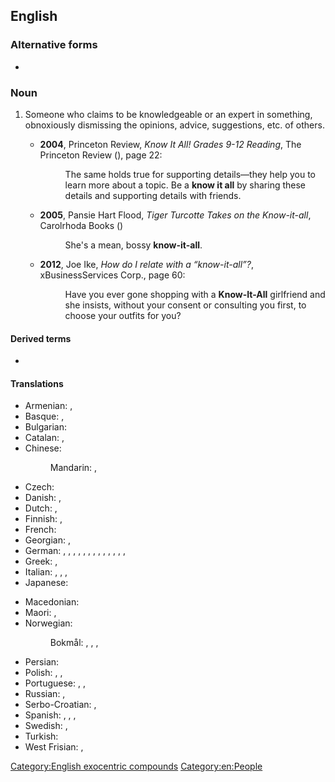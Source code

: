 ==English==

===Alternative forms===
* {{alter|en|know-all||UK|Ireland}}

===Noun===
{{en-noun|head=[[know]]-[[it]]-[[all]]}}

# {{lb|en|chiefly|US|pejorative}} Someone who claims to be knowledgeable or an expert in something, obnoxiously dismissing the opinions, advice, suggestions, etc. of others.
#: {{ux|en|We had it all figured out, but this '''know-it-all''' marched in with "the correct way of solving it", leaving our experiment in shambles.}}
#* '''2004''', Princeton Review, ''Know It All! Grades 9-12 Reading'', The Princeton Review ({{ISBN|9780375763748}}), page 22:
#*: The same holds true for supporting details—they help you to learn more about a  topic. Be a '''know it all''' by sharing these details and supporting details with friends.
#* '''2005''', Pansie Hart Flood, ''Tiger Turcotte Takes on the Know-it-all'', Carolrhoda Books ({{ISBN|9781575058146}})
#*: She&#39;s a mean, bossy '''know-it-all'''.
#* '''2012''', Joe Ike, ''How do I relate with a “know-it-all”?'', xBusinessServices Corp., page 60:
#*: Have you ever gone shopping with a '''Know-It-All''' girlfriend and she insists,  without your consent or consulting you first, to choose your outfits for you? 

====Derived terms====
* {{l|en|know-it-allery}}

====Translations====
{{trans-top|someone who obnoxiously claims to be knowledgeable on a subject}}
* Armenian: {{t+|hy|ամենագետ}}, {{t|hy|ամենագիտակ}}
* Basque: {{t+|eu|sasijakintsu}}, {{t|eu|sasijakitun}}
* Bulgarian: {{t|bg|всезнайко|m}}
* Catalan: {{t+|ca|setciències}}, {{t+|ca|mestretites}}
* Chinese:
*: Mandarin: {{t+|cmn|萬事通|sc=Hani}}, {{t+|cmn|万事通|tr=wànshìtōng|sc=Hani}}
* Czech: {{t|cs|vševěd|m}}
* Danish: {{t|da|klogeåge|c}}, {{t|da|besserwisser|c}}
* Dutch: {{t+|nl|betweter|m}}, {{t+|nl|wijsneus|m}}
* Finnish: {{t+|fi|kaikkitietävä}}, {{t+|fi|besserwisser}}
* French: {{t+|fr|je-sais-tout|m}}
* Georgian: {{t|ka|ჭკუის კოლოფი}}, {{t|ka|ყოვლისმცოდნე}}
* German: {{t+|de|Besserwisser|m}}, {{t+|de|Besserwisserin|f}}, {{t|de|Neunmalkluger|m}}, {{t|de|Neunmalkluge|f}}, {{t+|de|Rechthaber|m}}, {{t+|de|Rechthaberin|f}}, {{t+|de|Schulmeister|m}}, {{t|de|Schulmeisterin|f}}, {{t+|de|Klugscheißer|m}}, {{t+|de|Klugscheißerin|f}}, {{t+|de|Schlaumeier|m}}, {{t|de|Schlaumeierin|f}}, {{t|de|Schlauberger|m}}, {{t|de|Schlaubergerin|f}}
* Greek: {{t+|el|ξερόλας|m}}, {{t|el|ξερόλα|f}}
* Italian: {{t|it|sapientone}}, {{t|it|sa tutto}}, {{t+|it|saputello|m}}, {{t|it|nientologo|m}}
* Japanese: {{t+|ja|知ったかぶり|tr=しったかぶりをするひと, shittakaburi o suru hito|alt=知ったかぶりをする人|sc=Jpan}} {{qualifier|no exact term exists, the term for the action is idiomatic}}
{{trans-mid}}
* Macedonian: {{t|mk|сезнајко|m|tr=séznajko|sc=Cyrl}}
* Maori: {{t|mi|whakaputa mōhio}}, {{t|mi|ngutu huia}}
* Norwegian:
*: Bokmål: {{t+|no|bedreviter|m}}, {{t|no|viktigper|m}}, {{t+|nb|forståsegpåer|m}}, {{t|nb|besserwisser|m}}
* Persian: {{t|fa|علامه دهر|tr='allâme-ye dahr|sc=fa-Arab}}
* Polish: {{t|pl|przemądrzalec|m}}, {{t|pl|mądraliński|m}}, {{t+|pl|mądrala|m|f}}
* Portuguese: {{t+|pt|sabichão|m}}, {{t|pt|sabichona|f}}, {{t|pt|sabe-tudo|m|f}}
* Russian: {{t+|ru|всезна́йка|m|f}}, {{qualifier|also a famous protagonist}} {{t+|ru|зна́йка|m|f}}
* Serbo-Croatian: {{t+|sh|sveznalica|m|f}}, {{t|sh|свезналица|m|f|sc=Cyrl}}
* Spanish: {{t+|es|sabelotodo}}, {{t+|es|sabiondo|m}}, {{t|es|todólogo}}, {{t+|es|cuñado|m}} {{qualifier|Spain}}
* Swedish: {{t|sv|viktigpetter}}, {{t+|sv|besserwisser|c}}
* Turkish: {{t+|tr|çok bilmiş}}
* West Frisian: {{t|fy|wiisprater}}, {{t|fy|wiisnoas}}
{{trans-bottom}}

[[Category:English exocentric compounds]]
[[Category:en:People]]